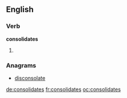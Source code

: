 ==English==

===Verb===
'''consolidates'''

# {{third-person singular of|[[consolidate]]}}

===Anagrams===
* [[disconsolate#English|disconsolate]]

[[de:consolidates]]
[[fr:consolidates]]
[[oc:consolidates]]